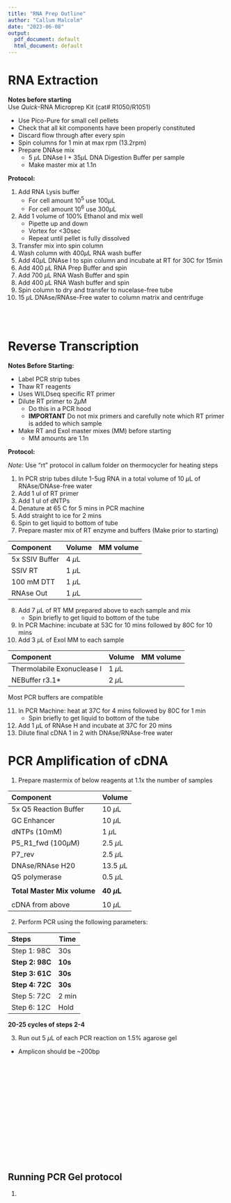 ```yaml
---
title: "RNA Prep Outline"
author: "Callum Malcolm"
date: "2023-06-08"
output:
  pdf_document: default
  html_document: default
---
```

# RNA Extraction

**Notes before starting**  
Use *Quick*-RNA Microprep Kit (cat# R1050/R1051)

* Use Pico-Pure for small cell pellets
* Check that all kit components have been properly constituted
* Discard flow through after every spin
* Spin columns for 1 min at max rpm (13.2rpm)
* Prepare DNAse mix
  + 5 $\mu$L DNAse I + 35$\mu$L DNA Digestion Buffer per sample
  + Make master mix at 1.1n  


**Protocol:**

1. Add RNA Lysis buffer  
    - For cell amount 10^5^ use 100$\mu$L 
    - For cell amount 10^6^ use 300$\mu$L
2. Add 1 volume of 100% Ethanol and mix well   
    - Pipette up and down
    - Vortex for <30sec
    - Repeat until pellet is fully dissolved  
3. Transfer mix into spin column  
4. Wash column with 400$\mu$L RNA wash buffer  
5. Add 40$\mu$L DNAse I to spin column and incubate at RT for 30C for 15min  
6. Add 400 $\mu$L RNA Prep Buffer and spin  
7. Add 700 $\mu$L RNA Wash Buffer and spin  
8. Add 400 $\mu$L RNA Wash buffer and spin  
9. Spin column to dry and transfer to nucelase-free tube  
10. 15 $\mu$L DNAse/RNAse-Free water to column matrix and centrifuge  

    
\
\

# Reverse Transcription

**Notes Before Starting:**  

  * Label PCR strip tubes
  * Thaw RT reagents
  * Uses WILDseq specific RT primer
  * Dilute RT primer to 2$\mu$M  
    - Do this in a PCR hood
    - **IMPORTANT** Do not mix primers and carefully note which RT primer is added to which sample
  * Make RT and ExoI master mixes (MM) before starting  
    - MM amounts are 1.1n  

**Protocol:**  

*Note:* Use "rt" protocol in callum folder on thermocycler for heating steps  

1. In PCR strip tubes dilute 1-5ug RNA in a total volume of 10 $\mu$L of RNAse/DNAse-free water  
2. Add 1 ul of RT primer  
3. Add 1 ul of dNTPs 
4. Denature at 65 C for 5 mins in PCR machine  
5. Add straight to ice for 2 mins  
6. Spin to get liquid to bottom of tube  
7. Prepare master mix of RT enzyme and buffers (Make prior to starting)   

|Component       |Volume|   MM volume  |
|:--------------|----|-----------------|
| 5x SSIV Buffer | 4 $\mu$L |          |
| SSIV RT        | 1 $\mu$L |          |
| 100 mM DTT     | 1 $\mu$L |          |
| RNAse Out      | 1 $\mu$L |          |


8. Add 7 $\mu$L of RT MM prepared above to each sample and mix  
    - Spin briefly to get liquid to bottom of the tube  
9. In PCR Machine: incubate at 53C for 10 mins followed by 80C for 10 mins  
10. Add 3 $\mu$L of ExoI MM to each sample

|Component       |Volume|   MM volume  |
|:--------------|----|-----------------|
| Thermolabile Exonuclease I  | 1 $\mu$L |          |
| NEBuffer r3.1*        | 2 $\mu$L |          |

\center * Most PCR buffers are compatible \center

11. In PCR Machine: heat at 37C for 4 mins followed by 80C for 1 min  
    - Spin briefly to get liquid to bottom of the tube 
10. Add 1 $\mu$L of RNAse H and incubate at 37C for 20 mins  
11. Dilute final cDNA 1 in 2 with DNAse/RNAse-free water  

\left  \left
# PCR Amplification of cDNA

1. Prepare mastermix of below reagents at 1.1x the number of samples

|Component       |Volume|
|:--------------|----|
|5x Q5 Reaction Buffer | 10 $\mu$L |
| GC Enhancer          | 10 $\mu$L |
| dNTPs (10mM)         | 1 $\mu$L |
| P5_R1_fwd (100$\mu$M)| 2.5 $\mu$L |
|P7_rev                | 2.5 $\mu$L |
| DNAse/RNAse H20      | 13.5 $\mu$L |
| Q5 polymerase        | 0.5 $\mu$L |
|||
| **Total Master Mix volume**|**40 $\mu$L** |
|||
| cDNA from above        | 10 $\mu$L |  

2. Perform PCR using the following parameters:  

|Steps       |Time|
|:--------------|----|
|Step 1: 98C    | 30s |
| **Step 2: 98C** | **10s**|
| **Step 3: 61C** | **30s**| 
| **Step 4: 72C** | **30s**|
|Step 5: 72C    | 2 min |
|Step 6: 12C    | Hold |  

\center __20-25 cycles of steps 2-4__  \center


3. Run out 5 $\mu$L of each PCR reaction on 1.5% agarose gel
  - Amplicon should be ~200bp
\
\
\
\
\
\
\
\
\
\
\
\
\
\
\

## Running PCR Gel protocol
1. 

 






